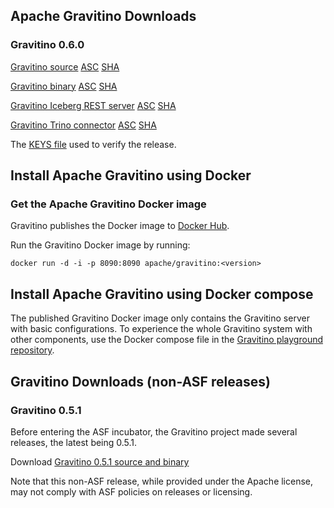 ## Apache Gravitino Downloads

### Gravitino 0.6.0

[Gravitino source](https://downloads.apache.org/incubator/gravitino/0.6.0-incubating/gravitino-0.6.0-incubating-src.tar.gz) [ASC](https://downloads.apache.org/incubator/gravitino/0.6.0-incubating/gravitino-0.6.0-incubating-src.tar.gz.asc) [SHA](https://downloads.apache.org/incubator/gravitino/0.6.0-incubating/gravitino-0.6.0-incubating-src.tar.gz.sha512)

[Gravitino binary](https://downloads.apache.org/incubator/gravitino/0.6.0-incubating/gravitino-0.6.0-incubating-bin.tar.gz) [ASC](https://downloads.apache.org/incubator/gravitino/0.6.0-incubating/gravitino-0.6.0-incubating-bin.tar.gz.asc) [SHA](https://downloads.apache.org/incubator/gravitino/0.6.0-incubating/gravitino-0.6.0-incubating-bin.tar.gz.sha512)

[Gravitino Iceberg REST server](https://downloads.apache.org/incubator/gravitino/0.6.0-incubating/gravitino-iceberg-rest-server-0.6.0-incubating-bin.tar.gz) [ASC](https://downloads.apache.org/incubator/gravitino/0.6.0-incubating/gravitino-iceberg-rest-server-0.6.0-incubating-bin.tar.gz.asc) [SHA](https://downloads.apache.org/incubator/gravitino/0.6.0-incubating/gravitino-iceberg-rest-server-0.6.0-incubating-bin.tar.gz.sha512)

[Gravitino Trino connector](https://downloads.apache.org/incubator/gravitino/0.6.0-incubating/gravitino-trino-connector-0.6.0-incubating.tar.gz) [ASC](https://downloads.apache.org/incubator/gravitino/0.6.0-incubating/gravitino-trino-connector-0.6.0-incubating.tar.gz.asc) [SHA](https://downloads.apache.org/incubator/gravitino/0.6.0-incubating/gravitino-trino-connector-0.6.0-incubating.tar.gz.sha512)

The [KEYS file](https://downloads.apache.org/incubator/gravitino/KEYS) used to verify the release.

## Install Apache Gravitino using Docker

### Get the Apache Gravitino Docker image

Gravitino publishes the Docker image to [Docker Hub](https://hub.docker.com/r/apache/gravitino/tags).

Run the Gravitino Docker image by running:

```shell
docker run -d -i -p 8090:8090 apache/gravitino:<version>
```

## Install Apache Gravitino using Docker compose

The published Gravitino Docker image only contains the Gravitino server with basic configurations. To experience the whole Gravitino system with other components, use the Docker compose file in the [Gravitino playground repository](https://github.com/apache/gravitino-playground).

## Gravitino Downloads (non-ASF releases)

### Gravitino 0.5.1

Before entering the ASF incubator, the Gravitino project made several releases, the latest being 0.5.1.

Download [Gravitino 0.5.1 source and binary](https://github.com/apache/gravitino/releases/tag/v0.5.1)

Note that this non-ASF release, while provided under the Apache license, may not comply with ASF policies on releases or licensing.
